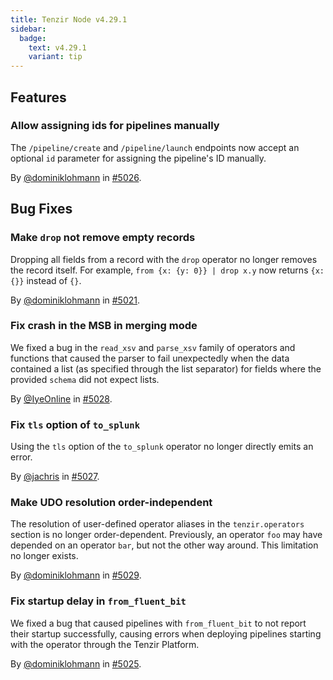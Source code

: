 ```yaml
---
title: Tenzir Node v4.29.1
sidebar:
  badge:
    text: v4.29.1
    variant: tip
---
```


## Features

### Allow assigning ids for pipelines manually

The `/pipeline/create` and `/pipeline/launch` endpoints now accept an optional
`id` parameter for assigning the pipeline's ID manually.

By [@dominiklohmann](https://github.com/dominiklohmann) in [#5026](https://github.com/tenzir/tenzir/pull/5026).

## Bug Fixes

### Make `drop` not remove empty records

Dropping all fields from a record with the `drop` operator no longer removes the
record itself. For example, `from {x: {y: 0}} | drop x.y` now returns `{x: {}}`
instead of `{}`.

By [@dominiklohmann](https://github.com/dominiklohmann) in [#5021](https://github.com/tenzir/tenzir/pull/5021).

### Fix crash in the MSB in merging mode

We fixed a bug in the `read_xsv` and `parse_xsv` family of operators and
functions that caused the parser to fail unexpectedly when the data contained
a list (as specified through the list separator) for fields where the provided
`schema` did not expect lists.

By [@IyeOnline](https://github.com/IyeOnline) in [#5028](https://github.com/tenzir/tenzir/pull/5028).

### Fix `tls` option of `to_splunk`

Using the `tls` option of the `to_splunk` operator no longer directly emits an
error.

By [@jachris](https://github.com/jachris) in [#5027](https://github.com/tenzir/tenzir/pull/5027).

### Make UDO resolution order-independent

The resolution of user-defined operator aliases in the `tenzir.operators`
section is no longer order-dependent. Previously, an operator `foo` may have
depended on an operator `bar`, but not the other way around. This limitation no
longer exists.

By [@dominiklohmann](https://github.com/dominiklohmann) in [#5029](https://github.com/tenzir/tenzir/pull/5029).

### Fix startup delay in `from_fluent_bit`

We fixed a bug that caused pipelines with `from_fluent_bit` to not report their
startup successfully, causing errors when deploying pipelines starting with the
operator through the Tenzir Platform.

By [@dominiklohmann](https://github.com/dominiklohmann) in [#5025](https://github.com/tenzir/tenzir/pull/5025).
